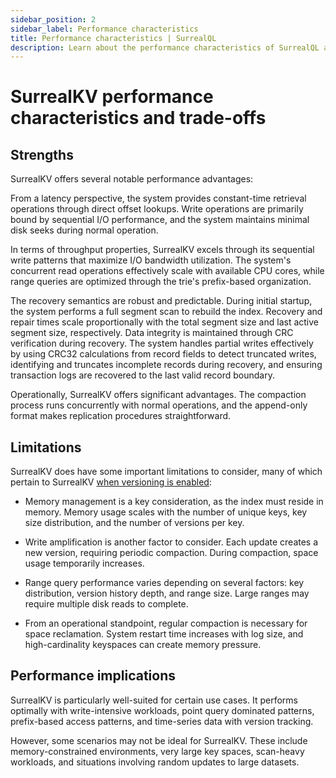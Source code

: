 ```yaml
---
sidebar_position: 2
sidebar_label: Performance characteristics
title: Performance characteristics | SurrealQL
description: Learn about the performance characteristics of SurrealQL and how it optimizes query execution and resource usage in SurrealDB.
---
```


# SurrealKV performance characteristics and trade-offs

## Strengths

SurrealKV offers several notable performance advantages:

From a latency perspective, the system provides constant-time retrieval operations through direct offset lookups. Write operations are primarily bound by sequential I/O performance, and the system maintains minimal disk seeks during normal operation.

In terms of throughput properties, SurrealKV excels through its sequential write patterns that maximize I/O bandwidth utilization. The system's concurrent read operations effectively scale with available CPU cores, while range queries are optimized through the trie's prefix-based organization.

The recovery semantics are robust and predictable. During initial startup, the system performs a full segment scan to rebuild the index. Recovery and repair times scale proportionally with the total segment size and last active segment size, respectively. Data integrity is maintained through CRC verification during recovery. The system handles partial writes effectively by using CRC32 calculations from record fields to detect truncated writes, identifying and truncates incomplete records during recovery, and ensuring transaction logs are recovered to the last valid record boundary.

Operationally, SurrealKV offers significant advantages. The compaction process runs concurrently with normal operations, and the append-only format makes replication procedures straightforward.

## Limitations

SurrealKV does have some important limitations to consider, many of which pertain to SurrealKV [when versioning is enabled](/docs/surrealdb/cli/start#surrealkv-beta):

* Memory management is a key consideration, as the index must reside in memory. Memory usage scales with the number of unique keys, key size distribution, and the number of versions per key.

* Write amplification is another factor to consider. Each update creates a new version, requiring periodic compaction. During compaction, space usage temporarily increases.

* Range query performance varies depending on several factors: key distribution, version history depth, and range size. Large ranges may require multiple disk reads to complete.

* From an operational standpoint, regular compaction is necessary for space reclamation. System restart time increases with log size, and high-cardinality keyspaces can create memory pressure.

## Performance implications

SurrealKV is particularly well-suited for certain use cases. It performs optimally with write-intensive workloads, point query dominated patterns, prefix-based access patterns, and time-series data with version tracking.

However, some scenarios may not be ideal for SurrealKV. These include memory-constrained environments, very large key spaces, scan-heavy workloads, and situations involving random updates to large datasets.